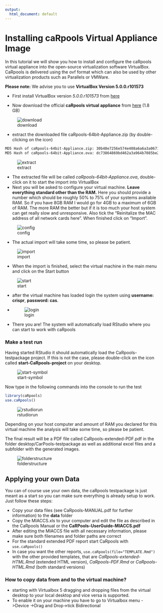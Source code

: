 ```yaml
---
output:
  html_document: default
---
```

# Installing caRpools Virtual Appliance Image

In this tutorial we will show you how to install and configure the caRpools virtual appliance into the open-source virtualization software VirtualBox. CaRpools is delivered using the ovf format which can also be used by other virtualization products such as Parallels or VMWare.

**Please note:** We advise you to use **VirtualBox Version 5.0.0.r101573**
 
* First install VirtualBox version _5.0.0.r101573_ from [here](https://www.virtualbox.org/wiki/Download_Old_Builds_5_0)

* Now download the official __caRpools virtual appliance__ from [here](http://www.dkfz.de/signaling/caRpools/caRpools-64bit-Appliance.zip) (1.8 GB)  

![download](./pictures/download.png)

* extract the downloaded file caRpools-64bit-Appliance.zip (by double-clicking on the icon)

```bash
MD5 Hash of caRpools-64bit-Appliance.zip: 30b48e7256e574e408a6a6a3a06718a8
MD5 Hash of caRpools-64bit-Appliance.ova: dc73864869bd462a3a964b7085be2da7
```
![extract](./pictures/extract.png)

* The extracted file will be called _caRpools-64bit-Appliance.ova_, double-click on it to start the import into VirtualBox
* Next you will be asked to configure your virtual machine. __Leave everything standard other than the RAM.__ Here you should provide a number which should be roughly 50% to 75% of your systems available RAM. So if you have 8GB RAM I would go for 4GB to a maximum of 6GB of RAM. The more RAM the better but if it is too much your host system can get really slow and unresponsive. Also tick the "Reinitalize the MAC address of all network cards here". When finished click on "Import".

![config](./pictures/configure-appliance.png)

* The actual import will take some time, so please be patient.

![import](./pictures/import-progress.png)

* When the import is finished, select the virtual machine in the main menu and click on the Start button

![start](./pictures/start-button.png)

* after the virtual machine has loaded login the system using **username: crispr**, **password: cas**. 
* 
![login](./pictures/login.png)

* There you are! The system will automatically load RStudio where you can start to work with caRpools

### Make a test run
Having started RStudio it should automatically load the CaRpools-testpackage project. If this is not the case, please double-click on the icon called **start-CaRpools-project** on your desktop.

![start-symbol](./pictures/start-symbol.png)

Now type in the following commands into the console to run the test

```R
library(caRpools)
use.caRpools()
```

![rstudiorun](./pictures/rstudio.png)

Depending on your host computer and amount of RAM you declared for this virtual machine the analysis will take some time, so please be patient.

The final result will be a PDF file called CaRpools-extended-PDF.pdf in the folder desktop/CarPools-testpackage as well as additional excel files and a subfolder with the generated images.

![folderstructure](./pictures/folder-structure-FINAL.png)

## Applying your own Data

You can of course use your own data, the caRpools testpackage is just meant as a start so you can make sure everything is already setup to work.  
Just follow these steps:  

* Copy your data files (see CaRpools-MANUAL.pdf for further information) to the __data__ folder
* Copy the MIACCS.xls to your computer and edit the file as described in the CaRpools Manual or the __CaRPools-UserGuide-MIACCS.pdf__
* After editing the MIACCS file with all necessary information, please make sure both filenames and folder paths are correct
* For the standard extended PDF report start CaRpools with `use.caRpools()`
* In case you want the other reports, `use.caRpools(file="TEMPLATE.Rmd")` with the other provided templates, that are _CaRpools-extended-HTML.Rmd_ (extended HTML version), _CaRpools-PDF.Rmd_ or _CaRpools-HTML.Rmd_ (both standard versions)

### How to copy data from and to the virtual machine?
* starting with Virtualbox 5 dragging and dropping files from the virtual desktop to your local desktop and vice versa is supported.
* To enable it on your machine you have to go to Virtualbox menu ->Device ->Drag and Drop->tick Bidirectional


